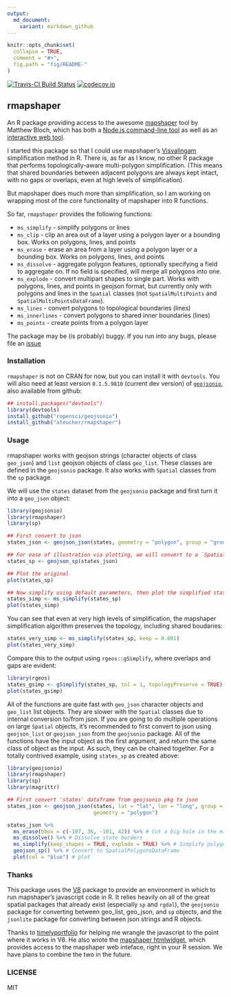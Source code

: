 ```yaml
---
output:
  md_document:
    variant: markdown_github
---
```


<!-- README.md is generated from README.Rmd. Please edit that file -->

```r
knitr::opts_chunk$set(
  collapse = TRUE,
  comment = "#>",
  fig.path = "fig/README-"
)
```

[![Travis-CI Build Status](https://travis-ci.org/ateucher/rmapshaper.svg?branch=master)](https://travis-ci.org/ateucher/rmapshaper) [![codecov.io](https://codecov.io/github/ateucher/rmapshaper/coverage.svg?branch=master)](https://codecov.io/github/ateucher/rmapshaper?branch=master)

## rmapshaper

An R package providing access to the awesome [mapshaper](https://github.com/mbloch/mapshaper/) tool by Matthew Bloch, which has both a [Node.js command-line tool](https://github.com/mbloch/mapshaper/wiki/Introduction-to-the-Command-Line-Tool) as well as an [interactive web tool](http://mapshaper.org/).

I started this package so that I could use mapshaper's [Visvalingam](http://bost.ocks.org/mike/simplify/) simplification method in R. There is, as far as I know, no other R package that performs topologically-aware multi-polygon simplification. (This means that shared boundaries between adjacent polygons are always kept intact, with no gaps or overlaps, even at high levels of simplification).

But mapshaper does much more than simplification, so I am working on wrapping 
most of the core functionality of mapshaper into R functions.

So far, `rmapshaper` provides the following functions:

- `ms_simplify` - simplify polygons or lines
- `ms_clip` - clip an area out of a layer using a polygon layer or a bounding box. Works on polygons, lines, and points
- `ms_erase` - erase an area from a layer using a polygon layer or a bounding box. Works on polygons, lines, and points
- `ms_dissolve` - aggregate polygon features, optionally specifying a field to aggregate on. If no field is specified, will merge all polygons into one.
- `ms_explode` - convert multipart shapes to single part. Works with polygons, lines, and points in geojson format, but currently only with polygons and lines in the `Spatial` classes (not `SpatialMultiPoints` and `SpatialMultiPointsDataFrame`).
- `ms_lines` - convert polygons to topological boundaries (lines)
- `ms_innerlines` - convert polygons to shared inner boundaries (lines)
- `ms_points` - create points from a polygon layer

The package may be (is probably) buggy. If you run into any bugs, please file an [issue](https://github.com/ateucher/rmapshaper/issues/)

### Installation

`rmapshaper` is not on CRAN for now, but you can install it with `devtools`. 
You will also need at least version `0.1.5.9810` (current dev version) of 
[`geojsonio`](https://github.com/ropensci/geojsonio), also available from github:

```r
## install.packages("devtools")
library(devtools)
install_github("ropensci/geojsonio")
install_github("ateucher/rmapshaper")
```

### Usage

rmapshaper works with geojson strings (character objects of class `geo_json`) and `list` 
geojson objects of class `geo_list`. These classes are defined in the `geojsonio` 
package. It also works with `Spatial` classes from the `sp` package.

We will use the `states` dataset from the `geojsonio` package and first turn it 
into a `geo_json` object:

```r
library(geojsonio)
library(rmapshaper)
library(sp)

## First convert to json
states_json <- geojson_json(states, geometry = "polygon", group = "group")

## For ease of illustration via plotting, we will convert to a `SpatialPolygonsDataFrame`:
states_sp <- geojson_sp(states_json)

## Plot the original
plot(states_sp)

## Now simplify using default parameters, then plot the simplified states
states_simp <- ms_simplify(states_sp)
plot(states_simp)
```

You can see that even at very high levels of simplification, the mapshaper
simplification algorithm preserves the topology, including shared boudaries:

```r
states_very_simp <- ms_simplify(states_sp, keep = 0.001)
plot(states_very_simp)
```

Compare this to the output using `rgeos::gSimplify`, where overlaps and gaps are evident:

```r
library(rgeos)
states_gsimp <- gSimplify(states_sp, tol = 1, topologyPreserve = TRUE)
plot(states_gsimp)
```

All of the functions are quite fast with `geo_json` character objects and `geo_list`
list objects. They are slower with the `Spatial` classes due to internal conversion 
to/from json. If you are going to do multiple operations on large `Spatial` objects, 
it's recommended to first convert to json using `geojson_list` or `geojson_json` from 
the `geojsonio` package. All of the functions have the input object as the first argument, 
and return the same class of object as the input. As such, they can be chained together. 
For a totally contrived example, using `states_sp` as created above:

```r
library(geojsonio)
library(rmapshaper)
library(sp)
library(magrittr)

## First convert 'states' dataframe from geojsonio pkg to json
states_json <- geojson_json(states, lat = "lat", lon = "long", group = "group", 
                            geometry = "polygon")

states_json %>% 
  ms_erase(bbox = c(-107, 36, -101, 42)) %>% # Cut a big hole in the middle
  ms_dissolve() %>% # Dissolve state borders
  ms_simplify(keep_shapes = TRUE, explode = TRUE) %>% # Simplify polygon
  geojson_sp() %>% # Convert to SpatialPolygonsDataFrame
  plot(col = "blue") # plot
```


### Thanks

This package uses the [V8](https://cran.r-project.org/web/packages/V8/index.html) package to provide an environment in which to run mapshaper's javascript code in R. It relies heavily on all of the great spatial packages that already exist (especially `sp` and `rgdal`), the `geojsonio` package for converting between geo_list, geo_json, and `sp` objects, and the `jsonlite` package for converting between json strings and R objects. 

Thanks to [timelyportfolio](https://github.com/timelyportfolio) for helping me wrangle the javascript to the point where it works in V8. He also wrote the [mapshaper htmlwidget](https://github.com/timelyportfolio/mapshaper_htmlwidget), which provides access to the mapshaper web inteface, right in your R session. We have plans to combine the two in the future.

### LICENSE

MIT
